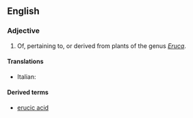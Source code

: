 ==English==

===Adjective===
{{en-adj|-}}

# Of, pertaining to, or derived from plants of the genus ''[[Eruca]]''.

====Translations====
{{trans-top|pertaining to plants of the genus Eruca}}
* Italian: {{t|it|erucico}}
{{trans-mid}}
{{trans-bottom}}

====Derived terms====
* [[erucic acid]]
